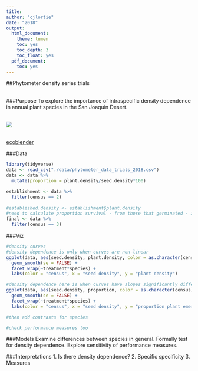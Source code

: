 ```yaml
---
title:
author: "cjlortie"
date: "2018"
output:
  html_document:
    theme: lumen
    toc: yes
    toc_depth: 3
    toc_float: yes
  pdf_document:
    toc: yes
---
```

##Phytometer density series trials  
<br>

###Purpose
To explore the importance of intraspecific density dependence in annual plant species in the San Joaquin Desert.


<br>
![](./phacelia.jpg)

<br>
[ecoblender](http://ecoblender.org)

###Data
```r
library(tidyverse)
data <- read_csv("./data/phytometer_data_trials_2018.csv")
data <- data %>%
  mutate(proportion = plant.density/seed.density*100)

establishment <- data %>%
  filter(census == 2)
  
#established.density <- establishment$plant.density
#need to calculate proportion survival - from those that germinated - ie plant-plant data
final <- data %>%
  filter(census == 3) 

```

###Viz  
```r

#density curves
#density dependence is only when curves are non-linear
ggplot(data, aes(seed.density, plant.density, color = as.character(census))) +
  geom_smooth(se = FALSE) +
  facet_wrap(~treatment*species) +
  labs(color = "census", x = "seed density", y = "plant density")

#density dependence here is when curves have slopes significantly different from 1
ggplot(data, aes(seed.density, proportion, color = as.character(census))) +
  geom_smooth(se = FALSE) +
  facet_wrap(~treatment*species) +
  labs(color = "census", x = "seed density", y = "proportion plant emergence")

#then add contrasts for species

#check performance measures too

```

###Models
Examine differences between species in general.
Formally test for density dependence.
Explore sensitivity of performance measures.


###Interpretations
1. Is there density dependence?
2. Specific specificity
3. Measures
 